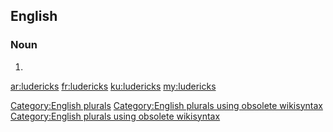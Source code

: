 ==English==

===Noun===
{{head|en}}

# {{plural of|luderick}}

[[Category:English plurals]][[Category:English plurals using obsolete wikisyntax]][[Category:English plurals using obsolete wikisyntax]]

[[ar:ludericks]]
[[fr:ludericks]]
[[ku:ludericks]]
[[my:ludericks]]
